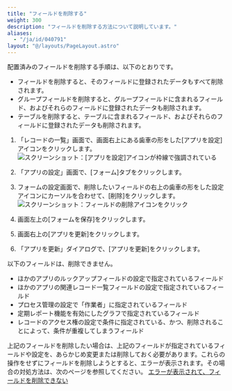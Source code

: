 ```yaml
---
title: "フィールドを削除する"
weight: 300
description: "フィールドを削除する方法について説明しています。"
aliases:
  - "/ja/id/040791"
layout: "@/layouts/PageLayout.astro"
---
```




配置済みのフィールドを削除する手順は、以下のとおりです。

<Warning>

* フィールドを削除すると、そのフィールドに登録されたデータもすべて削除されます。
* グループフィールドを削除すると、グループフィールドに含まれるフィールド、およびそれらのフィールドに登録されたデータも削除されます。
* テーブルを削除すると、テーブルに含まれるフィールド、およびそれらのフィールドに登録されたデータも削除されます。


</Warning>

1. 「レコードの一覧」画面で、画面右上にある歯車の形をした[アプリを設定]アイコンをクリックします。  
   <Img src="/k/kintone/img/settings_new_icon.png" alt="スクリーンショット：[アプリを設定]アイコンが枠線で強調されている" />

1. 「アプリの設定」画面で、[フォーム]タブをクリックします。

1. フォームの設定画面で、削除したいフィールドの右上の歯車の形をした設定アイコンにカーソルを合わせて、[削除]をクリックします。  
   <Img src="/k/kintone/img-ja/duplicate_delete_field_img02.png" alt="スクリーンショット：フィールドの削除アイコンをクリック" />

1. 画面左上の[フォームを保存]をクリックします。

1. 画面右上の[アプリを更新]をクリックします。

1. 「アプリを更新」ダイアログで、[アプリを更新]をクリックします。

<Note>

以下のフィールドは、削除できません。

* ほかのアプリのルックアップフィールドの設定で指定されているフィールド
* ほかのアプリの関連レコード一覧フィールドの設定で指定されているフィールド
* プロセス管理の設定で「作業者」に指定されているフィールド
* 定期レポート機能を有効にしたグラフで指定されているフィールド
* レコードのアクセス権の設定で条件に指定されている、かつ、削除されることによって、条件が重複してしまうフィールド

上記のフィールドを削除したい場合は、上記のフィールドが指定されているフィールドや設定を、あらかじめ変更または削除しておく必要があります。これらの操作をせずにフィールドを削除しようとすると、エラーが表示されます。その場合の対処方法は、次のページを参照してください。 
[エラーが表示されて、フィールドを削除できない](/k/ja/id/040792.html)


</Note>
